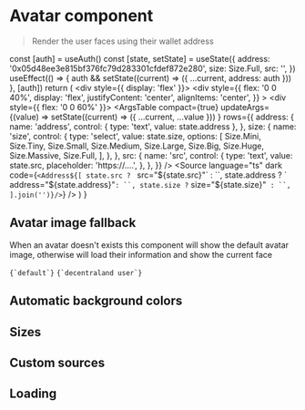 
<Meta title="components/User/Avatar" />

# Avatar component

> Render the user faces using their wallet address

  const [auth] = useAuth()
  const [state, setState] = useState({
    address: '0x05d48ee3e815bf376fc79d283301cfdef872e280',
    size: Size.Full,
    src: '',
  })
  useEffect(() => {
    auth && setState((current) => ({ ...current, address: auth }))
  }, [auth])
  return (
    <Container>
      <div style={{ display: 'flex' }}>
        <div
          style={{
            flex: '0 0 40%',
            display: 'flex',
            justifyContent: 'center',
            alignItems: 'center',
          }}
        >
          <Avatar src={state.src} address={state.address} size={state.size} />
        </div>
        <div style={{ flex: '0 0 60%' }}>
          <ArgsTable
            compact={true}
            updateArgs={(value) =>
              setState((current) => ({ ...current, ...value }))
            }
            rows={{
              address: {
                name: 'address',
                control: { type: 'text', value: state.address },
              },
              size: {
                name: 'size',
                control: {
                  type: 'select',
                  value: state.size,
                  options: [
                    Size.Mini,
                    Size.Tiny,
                    Size.Small,
                    Size.Medium,
                    Size.Large,
                    Size.Big,
                    Size.Huge,
                    Size.Massive,
                    Size.Full,
                  ],
                },
              },
              src: {
                name: 'src',
                control: {
                  type: 'text',
                  value: state.src,
                  placeholder: 'https://....',
                },
              },
            }}
          />
        </div>
      </div>
      <Source
        language="ts"
        dark
        code={`<Address${[
          state.src ? ` src="${state.src}"` : ``,
          state.address ? ` address="${state.address}"` : ``,
          state.size ? ` size="${state.size}"` : ``,
        ].join('')}/>`}
      />
    </Container>
  )
}

<PreviewAvatar />
<Divider size="small" />

## Avatar image fallback

When an avatar doesn't exists this component will show the default avatar image, otherwise will load their information and show the current face

<Canvas isExpanded>
  <Story name="Avatar image fallback">
    <Grid textAlign="center">
      <Grid.Row>
        <Grid.Column mobile="4">
          <Code inline>{`default`}</Code>
          <Avatar
            address={'0xffffffffffffffffffffffffffffffffffffffff'}
            size="full"
          />
        </Grid.Column>
        <Grid.Column mobile="2" />
        <Grid.Column mobile="4">
          <Code inline>{`decentraland user`}</Code>
          <Avatar
            address={'0x05d48ee3e815bf376fc79d283301cfdef872e280'}
            size="full"
          />
        </Grid.Column>
      </Grid.Row>
    </Grid>
  </Story>
</Canvas>

<Divider size="small" />

## Automatic background colors

<Canvas isExpanded>
  <Story name="Automatic background colors">
    <div style={{ display: 'flex', justifyContent: 'space-around' }}>
      <Avatar address={'0x0...'} />
      <Avatar address={'0x1...'} />
      <Avatar address={'0x2...'} />
      <Avatar address={'0x3...'} />
      <Avatar address={'0x4...'} />
      <Avatar address={'0x5...'} />
      <Avatar address={'0x6...'} />
      <Avatar address={'0x7...'} />
      <Avatar address={'0x8...'} />
      <Avatar address={'0x9...'} />
      <Avatar address={'0xa...'} />
      <Avatar address={'0xb...'} />
      <Avatar address={'0xc...'} />
      <Avatar address={'0xd...'} />
      <Avatar address={'0xe...'} />
      <Avatar address={'0xf...'} />
    </div>
  </Story>
</Canvas>

<Divider size="small" />

## Sizes

<Canvas isExpanded>
  <Story name="Sizes">
    <div
      style={{
        display: 'flex',
        justifyContent: 'space-around',
        alignItems: 'center',
      }}
    >
      <Avatar size="mini" />
      <Avatar size="tiny" />
      <Avatar size="small" />
      <Avatar size="medium" />
      <Avatar size="large" />
      <Avatar size="big" />
      <Avatar size="huge" />
      <Avatar size="massive" />
      <Avatar size="full" />
    </div>
  </Story>
</Canvas>

<Divider size="small" />

## Custom sources

<Canvas isExpanded>
  <Story name="Custom sources">
    <div
      style={{
        display: 'flex',
        justifyContent: 'space-around',
        alignItems: 'center',
      }}
    >
      <Avatar
        size="massive"
        src="https://peer-lb.decentraland.org/content/contents/QmPbEZrpFB1kwe7DAU6A3v56PFz6NcgNziFN3XNX6gABE6"
      />
      <Avatar
        size="massive"
        src="https://peer-lb.decentraland.org/content/contents/QmYM9YEd4T9veJNRUUXD75hSh3QKpeg3XcVzXcKsUKNDKB"
      />
      <Avatar
        size="massive"
        src="https://peer-lb.decentraland.org/content/contents/QmPHSo4hMz4xnJNuzNJkT4ddxsYznHLCRzzRTuGbemUFLT"
      />
    </div>
  </Story>
</Canvas>

## Loading

<Canvas isExpanded>
  <Story name="Loading state">
    <div style={{ display: 'flex', justifyContent: 'space-around' }}>
      <Avatar loading />
      <Avatar loading address={'0x0...'} />
      <Avatar loading address={'0x1...'} />
      <Avatar loading address={'0x2...'} />
      <Avatar loading address={'0x3...'} />
      <Avatar loading address={'0x4...'} />
      <Avatar loading address={'0x5...'} />
      <Avatar loading address={'0x6...'} />
      <Avatar loading address={'0x7...'} />
      <Avatar loading address={'0x8...'} />
      <Avatar loading address={'0x9...'} />
      <Avatar loading address={'0xa...'} />
      <Avatar loading address={'0xb...'} />
      <Avatar loading address={'0xc...'} />
      <Avatar loading address={'0xd...'} />
      <Avatar loading address={'0xe...'} />
      <Avatar loading address={'0xf...'} />
    </div>
  </Story>
</Canvas>
